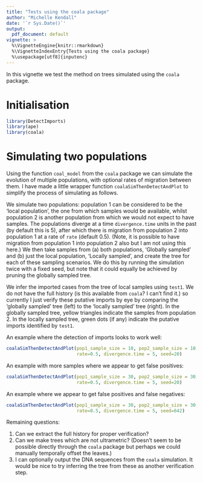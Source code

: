 ```yaml
---
title: "Tests using the coala package"
author: "Michelle Kendall"
date: '`r Sys.Date()`'
output:
  pdf_document: default
vignette: >
  %\VignetteEngine{knitr::rmarkdown}
  %\VignetteIndexEntry{Tests using the coala package}
  %\usepackage[utf8]{inputenc}
---
```


In this vignette we test the method on trees simulated using the `coala` package.

# Initialisation

```r
library(DetectImports)
library(ape)
library(coala)
```

# Simulating two populations

Using the function `coal_model` from the `coala` package we can simulate the evolution of multiple populations, with optional rates of migration between them. I have made a little wrapper function `coalaSimThenDetectAndPlot` to simplify the process of simulating as follows.

We simulate two populations: population 1 can be considered to be the 'local population', the one from which samples would be available, whilst population 2 is another population from which we would not expect to have samples. 
The populations diverge at a time `divergence.time` units in the past (by default this is 5), after which there is migration from population 2 into population 1 at a rate of `rate` (default 0.5).
(Note, it is possible to have migration from population 1 into population 2 also but I am not using this here.)
We then take samples from (a) both populations, 'Globally sampled' and (b) just the local population, 'Locally sampled', and create the tree for each of these sampling scenarios. 
We do this by running the simulation twice with a fixed seed, but note that it could equally be achieved by pruning the globally sampled tree.

We infer the imported cases from the tree of local samples using `test1`.
We do not have the full history (is this available from `coala`? I can't find it.) so currently I just verify these putative imports by eye by comparing the 'globally sampled' tree (left) to the 'locally sampled' tree (right). In the globally sampled tree, yellow triangles indicate the samples from population 2. In the locally sampled tree, green dots (if any) indicate the putative imports identified by `test1`.

An example where the detection of imports looks to work well:

```r
coalaSimThenDetectAndPlot(pop1_sample_size = 10, pop2_sample_size = 10, 
                          rate=0.5, divergence.time = 5, seed=20)
```

An example with more samples where we appear to get false positives:

```r
coalaSimThenDetectAndPlot(pop1_sample_size = 30, pop2_sample_size = 30, 
                          rate=0.5, divergence.time = 5, seed=20)
```

An example where we appear to get false positives and false negatives:

```r
coalaSimThenDetectAndPlot(pop1_sample_size = 30, pop2_sample_size = 30, 
                          rate=0.5, divergence.time = 5, seed=642)
```


Remaining questions: 

1) Can we extract the full history for proper verification?
2) Can we make trees which are not ultrametric? (Doesn't seem to be possible directly through the `coala` package but perhaps we could manually temporally offset the leaves.)
3) I can optionally output the DNA sequences from the `coala` simulation. It would be nice to try inferring the tree from these as another verification step.
